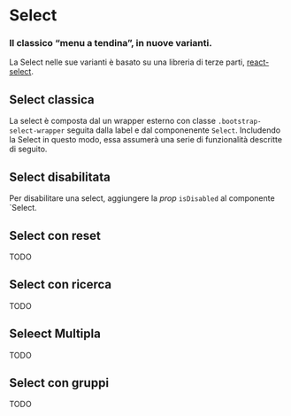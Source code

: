 

<Meta title="Documentazione/Form/Select" />

# Select
### Il classico “menu a tendina”, in nuove varianti.

La Select nelle sue varianti è basato su una libreria di terze parti, [react-select](https://react-select.com/).

## Select classica

La select è composta dal un wrapper esterno con classe `.bootstrap-select-wrapper` seguita dalla label e dal componenente `Select`. Includendo la Select in questo modo, essa assumerà una serie di funzionalità descritte di seguito.

<Canvas>
    <Story id="componenti-form-select--select-classica" />
</Canvas>

## Select disabilitata

Per disabilitare una select, aggiungere la *prop* `isDisabled` al componente `Select.

<Canvas>
    <Story id="componenti-form-select--select-disabilitata" />
</Canvas>

## Select con reset

TODO

<Canvas>
    <Story id="componenti-form-select--select-con-reset" />
</Canvas>

## Select con ricerca

TODO

<Canvas>
    <Story id="componenti-form-select--select-con-ricerca" />
</Canvas>

## Seleect Multipla

TODO

<Canvas>
    <Story id="componenti-form-select--select-multipla" />
</Canvas>

## Select con gruppi

TODO

<Canvas>
    <Story id="componenti-form-select--select-con-gruppi" />
</Canvas>